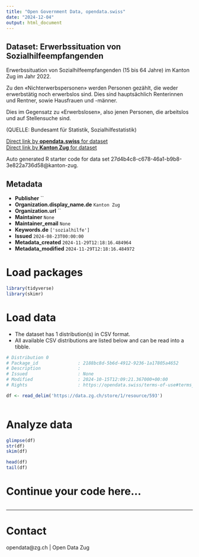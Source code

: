 ```yaml
---
title: "Open Government Data, opendata.swiss"
date: "2024-12-04"
output: html_document
---
```


## Dataset: Erwerbssituation von Sozialhilfeempfangenden

Erwerbssituation von Sozialhilfeempfangenden (15 bis 64 Jahre) im Kanton Zug im Jahr 2022.

Zu den «Nichterwerbspersonen» werden Personen gezählt, die weder erwerbstätig noch erwerbslos sind. Dies sind hauptsächlich Renterinnen und Rentner, sowie Hausfrauen und -männer.

Dies im Gegensatz zu «Erwerbslosen», also jenen Personen, die arbeitslos und auf Stellensuche sind.


(QUELLE: Bundesamt für Statistik, Sozialhilfestatistik)

[Direct link by **opendata.swiss** for dataset](https://opendata.swiss/de/dataset/erwerbssituation-von-sozialhilfeempfangenden)<br>
[Direct link by **Kanton Zug** for dataset](https://www.zg.ch/behoerden/gesundheitsdirektion/statistikfachstelle/themen/soziale-sicherheit/sozialhilfe)

Auto generated R starter code for data set 27d4b4c8-c678-46a1-b9b8-3e822a736d58@kanton-zug.

## Metadata

- **Publisher** ``
- **Organization.display_name.de** `Kanton Zug`
- **Organization.url** ``
- **Maintainer** `None`
- **Maintainer_email** `None`
- **Keywords.de** `['sozialhilfe']`
- **Issued** `2024-08-23T00:00:00`
- **Metadata_created** `2024-11-29T12:18:16.484964`
- **Metadata_modified** `2024-11-29T12:18:16.484972`


# Load packages

```r

library(tidyverse)
library(skimr)

```

# Load data

-   The dataset has 1 distribution(s) in CSV format.
-   All available CSV distributions are listed below and can be read into a tibble.

```r

# Distribution 0
# Package_id               : 2188bc8d-5b6d-4912-9236-1a17805a4652
# Description              : 
# Issued                   : None
# Modified                 : 2024-10-15T12:09:21.367000+00:00
# Rights                   : https://opendata.swiss/terms-of-use#terms_by

df <- read_delim('https://data.zg.ch/store/1/resource/593')



```

# Analyze data

```r

glimpse(df)
str(df)
skim(df)

head(df)
tail(df)

```

# Continue your code here...

```r

```

------------------------------------------------------------------------

# Contact

opendata@zg.ch | Open Data Zug

